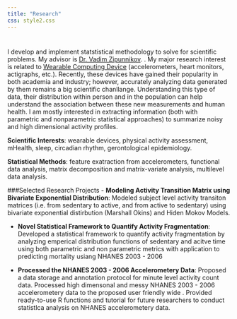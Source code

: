 ```yaml
---
title: "Research"
css: style2.css
---
```


#

#

I develop and implement statstistical methodology to solve for scientific problems. My advisor is  [Dr. Vadim Zipunnikov](http://www.biostat.jhsph.edu/~vzipunni/). 
. My major research interest is related to [Wearable Computing Device](http://www.smart-stats.org/content/wearable-computing-accelerometers-heart-monitors-actigraphs) (accelerometers, heart monitors, actigraphs, etc.). Recently, these devices have gained their popularity in both academia and industry; however, accurately analyzing data generated by them remains a big scientific chanllange. Understanding this type of data, their distribution within person and in the population can help understand the association between these new measurements and human health. I am mostly interested in extracting information (both with parametric and nonparametric statistical approaches)  to summarize noisy and high dimensional activity profiles.

__Scientific Interests__: wearable devices, physical activity assessment, mHealth, sleep, circadian rhythm, gerontological epidemiology.

__Statistical Methods__: feature exatraction from accelerometers, functional data analysis, matrix decomposition and matrix-variate analysis, multilevel data analysis.

###Selected Research Projects
- __Modeling Activity Transition Matrix using Bivariate Exponential Distribution__:
Modeled subject level activity transiton matrices (i.e. from sedentary to active, and from active to sedentary) using bivariate exponential distirbution (Marshall Okins) and Hiden Mokov Models. 

- __Novel Statistical Framework to Quantify Activity Fragmentation__: Developed a statistical framework to quantify activity fragmentation by analyzing emperical distribution functions of sedentary and acitve time  using both parametric and non parametric metrics with application to predicting mortality usiang NHANES 2003 - 2006

- __Processed the NHANES 2003 - 2006 Accelerometery Data__: Proposed a data storage and annotation protocol for minute level activity count data. Processed high dimensonal and messy NHANES 2003 - 2006 accelerometery data to the proposed user friendly wide . Provided ready-to-use R functions and tutorial for future researchers to conduct statistlca analysis on NHANES accelerometery data. 






